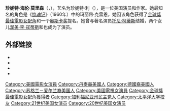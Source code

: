 {{expand|time=2014-06-11T13:36:16+00:00}}
{{unreferenced|time=2014-06-11T13:36:16+00:00}}
{{Infobox person
| image        = Janet Leigh 1960 portrait.png
| imagesize    = 
| caption      = 1960年
| birth_name   = {{lang|en|Jeanette Helen Morrison}}
| birth_date   = {{Birth date|1927|7|6|mf=y}}
| birth_place  = {{USA}}[[加利福尼亚州|加利福尼亚州]][[美熹德_(加利福尼亞州)|美熹德]]
| death_date   = {{Death date and age|mf=yes|2004|10|3|1927|7|6}}
| death_place  = {{USA}}[[加利福尼亚州|加利福尼亚州]][[洛杉矶|洛杉矶]]
| nationality = {{USA}}
| occupation   = 演员
| years_active = 1947年 - 2004年
| spouse       = John Carlisle（1942年－1942年）<br>Stanley Reames （1945年－1949年）<br>[[托尼·柯蒂斯|托尼·柯蒂斯]]（1951年－1962年）<br>Robert Brandt（1962年－2004年）
| children     = {{link-en|凯利·柯蒂斯|Kelly Curtis}}<br>[[潔美·李·寇蒂斯|潔美·李·寇蒂斯]]
}}
'''珍妮特·海伦·莫里森'''（{{lang-en|'''Jeanette Helen Morrison'''}}，{{bd|1927年|7月6日|2004年|10月3日}}），艺名为珍妮特·利（{{lang-en|'''Janet Leigh'''}}），是一位美国演员和作家。她最知名的角色是《[[惊魂记|惊魂记]]》（1960年）中的玛丽昂·克雷恩，她因该角色获得了[[金球獎最佳電影女配角|金球獎最佳電影女配角]]和一个[[奥斯卡最佳女配角奖|奥斯卡奖]]提名。她曾与著名演员[[托尼·柯蒂斯|托尼·柯蒂斯]]结婚，两个女儿[[潔美·李·寇蒂斯|潔美·李·寇蒂斯]]和{{link-en|凯利·柯蒂斯|Kelly Curtis}}也成为了演员。

== 外部链接 ==
{{commons}}
* {{douban people}}
* {{IMDb name|1463}}
* {{IBDB name|49417}}
* {{tcmdb name|111595}}

{{金球獎最佳電影女配角}}

{{Authority control}}
{{DEFAULTSORT:Leigh, Janet}}
[[Category:美國電影女演員|Category:美國電影女演員]]
[[Category:丹麥裔美國人|Category:丹麥裔美國人]]
[[Category:德國裔美國人|Category:德國裔美國人]]
[[Category:苏格兰－爱尔兰裔美国人|Category:苏格兰－爱尔兰裔美国人]]
[[Category:美國電視女演員|Category:美國電視女演員]]
[[Category:金球獎最佳電影女配角獲得者|Category:金球獎最佳電影女配角獲得者]]
[[Category:加利福尼亚州民主党人|Category:加利福尼亚州民主党人]]
[[Category:太平洋大学校友|Category:太平洋大学校友]]
[[Category:21世纪美国女演员|Category:21世纪美国女演员]]
[[Category:20世纪美国女演员|Category:20世纪美国女演员]]